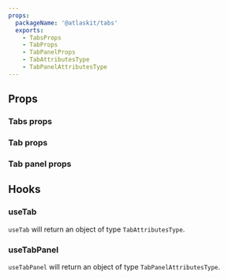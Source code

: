 ```yaml
---
props:
  packageName: '@atlaskit/tabs'
  exports:
    - TabsProps
    - TabProps
    - TabPanelProps
    - TabAttributesType
    - TabPanelAttributesType
---
```


## Props

### Tabs props

<TSMorphProps exportName="TabsProps" packageName="@atlaskit/tabs" />

### Tab props

<TSMorphProps exportName="TabProps" packageName="@atlaskit/tabs" />

### Tab panel props

<TSMorphProps exportName="TabPanelProps" packageName="@atlaskit/tabs" />

## Hooks

### useTab

`useTab` will return an object of type `TabAttributesType`.

<TSMorphProps exportName="TabAttributesType" packageName="@atlaskit/tabs" />

### useTabPanel

`useTabPanel` will return an object of type `TabPanelAttributesType`.

<TSMorphProps exportName="TabPanelAttributesType" packageName="@atlaskit/tabs" />
